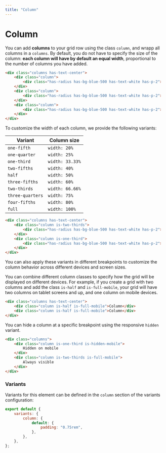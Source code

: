 ```yaml
---
title: "Column"
--- 
```


# Column

You can add **columns** to your grid row using the class `column`, and wrapp all columns in a `columns`. By default, you do not have to specify the size of the column: **each column will have by default an equal width**, proportional to the number of columns you have added.

```html live=true
<div class="columns has-text-center">
    <div class="column">
        <div class="has-radius has-bg-blue-500 has-text-white has-p-2">Column 1</div>
    </div>
    <div class="column">
        <div class="has-radius has-bg-blue-500 has-text-white has-p-2">Column 2</div>
    </div>
    <div class="column">
        <div class="has-radius has-bg-blue-500 has-text-white has-p-2">Column 3</div>
    </div>
</div>
```

To customize the width of each column, we provide the following variants:

| Variant | Column size |
|---------|-------------|
| `one-fifth` | `width: 20%` |
| `one-quarter` | `width: 25%` |
| `one-third` | `width: 33.33%` |
| `two-fifths` | `width: 40%` |
| `half` | `width: 50%` |
| `three-fifths` | `width: 60%` |
| `two-thirds` | `width: 66.66%` |
| `three-quarters` | `width: 75%` |
| `four-fifths` | `width: 80%` |
| `full` | `width: 100%` |


```html live=true
<div class="columns has-text-center">
    <div class="column is-two-thirds">
        <div class="has-radius has-bg-blue-500 has-text-white has-p-2">2/3</div>
    </div>
    <div class="column is-one-third">
        <div class="has-radius has-bg-blue-500 has-text-white has-p-2">1/3</div>
    </div>
</div>
```

You can also apply these variants in different breakpoints to customize the column behavior across different devices and screen sizes.

You can combine different column classes to specify how the grid will be displayed on different devices. For example, if you create a grid with two columns and add the class `is-half` and `is-full-mobile`, your grid will have two columns on tablet screens and up, and one column on mobile devices.

```html
<div class="columns has-text-center">
    <div class="column is-half is-full-mobile">Column</div>
    <div class="column is-half is-full-mobile">Column</div>
</div>
```

You can hide a column at a specific breakpoint using the responsive `hidden` variant.

```html
<div class="columns">
    <div class="column is-one-third is-hidden-mobile">
        Hidden on mobile
    </div>
    <div class="column is-two-thirds is-full-mobile">
        Always visible
    </div>
</div>
```


### Variants

Variants for this element can be defined in the `column` section of the variants configuration:

```js
export default {
    variants: {
        column: {
            default: {
                padding: "0.75rem",
            },
        },
    },
};
```
